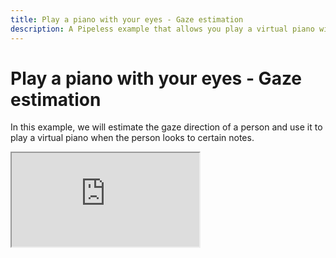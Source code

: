 ```yaml
---
title: Play a piano with your eyes - Gaze estimation
description: A Pipeless example that allows you play a virtual piano with your eyes by looking to the note you want to play
---
```


# Play a piano with your eyes - Gaze estimation


In this example, we will estimate the gaze direction of a person and use it to play a virtual piano when the person looks to certain notes.

<iframe src="https://www.youtube.com/embed/_FktutJ_Bik"
    allow="accelerometer; autoplay; clipboard-write; encrypted-media; gyroscope; picture-in-picture"
/>

This examples uses the Google Mediapipe library to calculate the face mask and obtain the position of the
eyes. The calculation of the gaze diration is done with OpenCV.

## Requirements

* Pipeless: Check the [installation guide](/v1/getting-started/installation).

* Python OpenCV, NumPy and Mediapipe packages. Install them by running:

```bash copy
pip install opencv-python numpy mediapipe
```

* Python SimpleAudio` package. Install it by running:

```bash copy
sudo apt-get install libasound2-dev # Required by simpleaudio
pip install simpleaudio
```

## Run the example

<Steps>

### Create an empty Pipeless project

```bash copy
pipeless init my-project
cd my-project
```

> Feel free to change `my-project` by any name you want.

### Download the stage folder

```bash copy
wget -O - https://github.com/pipeless-ai/pipeless/archive/main.tar.gz | tar -xz --strip=2 "pipeless-main/examples/gaze-piano"
```

### Start Pipeless

The following command leaves Pipeless running on the current terminal

```bash copy
pipeless start --stages-dir .
```

### Provide a stream

Open a new terminal and run the following command to provide a stream from your webcam:

```bash copy
pipeless add stream --input-uri "v4l2" --output-uri "screen" --frame-path "gaze-piano"
```

</Steps>
